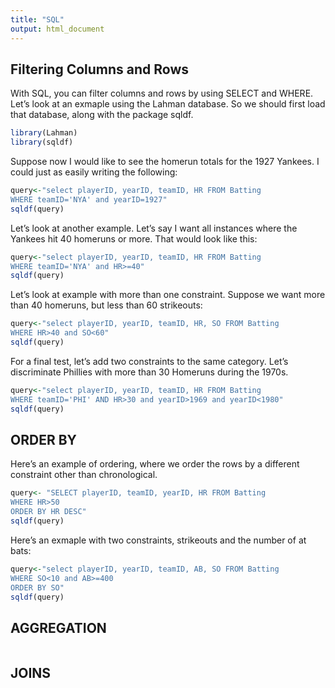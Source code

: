 ```yaml
---
title: "SQL"
output: html_document
---
```


## Filtering Columns and Rows

With SQL, you can filter columns and rows by using SELECT and WHERE. Let's look at an exmaple using the Lahman database. So we should first load that database, along with the package sqldf.

```r
library(Lahman)
library(sqldf)
```

Suppose now I would like to see the homerun totals for the 1927 Yankees. I could just as easily writing the following: 
```r
query<-"select playerID, yearID, teamID, HR FROM Batting
WHERE teamID='NYA' and yearID=1927"
sqldf(query)
```

Let's look at another example. Let's say I want all instances where the Yankees hit 40 homeruns or more. That would look like this:
```r
query<-"select playerID, yearID, teamID, HR FROM Batting
WHERE teamID='NYA' and HR>=40"
sqldf(query)
```

Let's look at example with more than one constraint. Suppose we want more than 40 homeruns, but less than 60 strikeouts:
```r
query<-"select playerID, yearID, teamID, HR, SO FROM Batting
WHERE HR>40 and SO<60"
sqldf(query)
```

For a final test, let's add two constraints to the same category. Let's discriminate Phillies with more than 30 Homeruns during the 1970s.
```r
query<-"select playerID, yearID, teamID, HR FROM Batting
WHERE teamID='PHI' AND HR>30 and yearID>1969 and yearID<1980"
sqldf(query)
```

## ORDER BY
Here's an example of ordering, where we order the rows by a different constraint other than chronological.
```r
query<- "SELECT playerID, teamID, yearID, HR FROM Batting
WHERE HR>50
ORDER BY HR DESC"
sqldf(query)
```

Here's an exmaple with two constraints, strikeouts and the number of at bats:
```r
query<-"select playerID, yearID, teamID, AB, SO FROM Batting
WHERE SO<10 and AB>=400
ORDER BY SO"
sqldf(query)
```


## AGGREGATION


```r

```

## JOINS